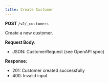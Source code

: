 ```yaml
---
title: Create Customer
---
```


**POST** `/v2/_customers`

Create a new customer.

**Request Body:**
- JSON: CustomerRequest (see OpenAPI spec)

**Response:**
- 201: Customer created successfully
- 400: Invalid input 